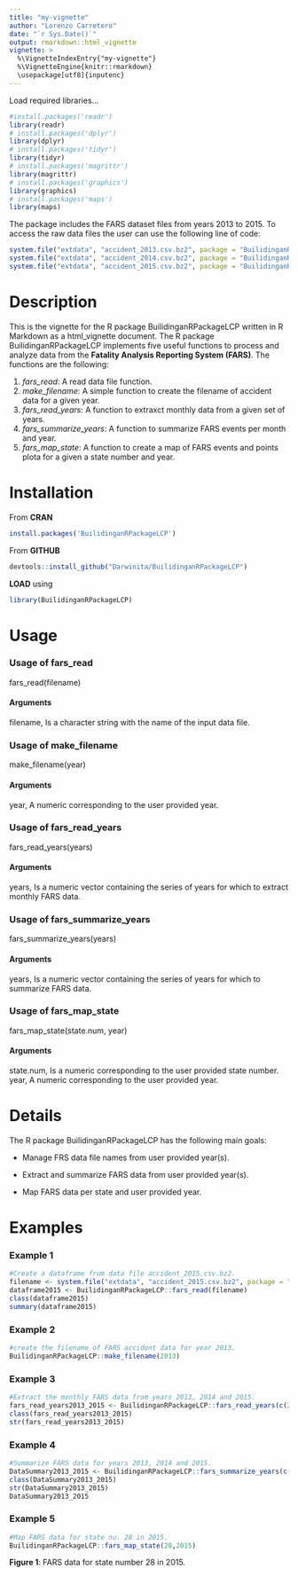 ```yaml
---
title: "my-vignette"
author: "Lorenzo Carretero"
date: "`r Sys.Date()`"
output: rmarkdown::html_vignette
vignette: >
  %\VignetteIndexEntry{"my-vignette"}
  %\VignetteEngine{knitr::rmarkdown}
  \usepackage[utf8]{inputenc}
---
```


Load required libraries...
```r
#install.packages('readr')
library(readr)
# install.packages('dplyr')
library(dplyr)
# install.packages('tidyr')
library(tidyr)
# install.packages('magrittr')
library(magrittr)
# install.packages('graphics')
library(graphics)
# install.packages('maps')
library(maps)
```

The package includes the FARS dataset files from years 2013 to 2015. To access the raw data files the user can use the following line of code:

```r
system.file("extdata", "accident_2013.csv.bz2", package = "BuilidinganRPackageLCP")
system.file("extdata", "accident_2014.csv.bz2", package = "BuilidinganRPackageLCP")
system.file("extdata", "accident_2015.csv.bz2", package = "BuilidinganRPackageLCP")
```


# Description

This is the vignette for the R package BuilidinganRPackageLCP written in R Markdown as a html_vignette document.  The R package BuilidinganRPackageLCP implements five useful functions to process and analyze data from the **Fatality Analysis Reporting System (FARS)**. The functions are the following:

1. *fars_read*: A read data file function.
2. *make_filename*: A simple function to create the filename of accident data for a given year.
3. *fars_read_years*: A function to extraxct monthly data from a given set of years.
4. *fars_summarize_years*: A function to summarize FARS events per month and year.
5. *fars_map_state*: A function to create a map of FARS events and points plota for a given a state number and year.


# Installation

From **CRAN**
```r
install.packages('BuilidinganRPackageLCP')
```

From **GITHUB**

```r
devtools::install_github("Darwinita/BuilidinganRPackageLCP")
```

**LOAD** using

```r
library(BuilidinganRPackageLCP)
```



# Usage

### Usage of fars_read
fars_read(filename)

#### Arguments
filename, Is a character string with the name of the input data file.

### Usage of make_filename
make_filename(year)

#### Arguments
year, A numeric corresponding to the user provided year.

### Usage of fars_read_years
fars_read_years(years)

#### Arguments
years, Is a numeric vector containing the series of years for which to extract monthly FARS data.

### Usage of fars_summarize_years
fars_summarize_years(years)

#### Arguments
years, Is a numeric vector containing the series of years for which to summarize FARS data.

### Usage of fars_map_state
fars_map_state(state.num, year)

#### Arguments
state.num, Is a numeric corresponding to the user provided state number.
year, A numeric corresponding to the user provided year.

# Details
The R package BuilidinganRPackageLCP has the following main goals:

* Manage FRS data file names from user provided year(s).

* Extract and summarize FARS data from user provided year(s).

* Map FARS data per state and user provided year.


# Examples

### Example 1

```r
#Create a dataframe from data file accident_2015.csv.bz2.
filename <- system.file("extdata", "accident_2015.csv.bz2", package = "BuilidinganRPackageLCP")
dataframe2015 <- BuilidinganRPackageLCP::fars_read(filename)
class(dataframe2015)
summary(dataframe2015)
```

### Example 2

```r
#create the filename of FARS accident data for year 2013.
BuilidinganRPackageLCP::make_filename(2013)
```

### Example 3

```r
#Extract the monthly FARS data from years 2013, 2014 and 2015.
fars_read_years2013_2015 <- BuilidinganRPackageLCP::fars_read_years(c(2013,2014,2015))
class(fars_read_years2013_2015)
str(fars_read_years2013_2015)
```

### Example 4

```r
#Summarize FARS data for years 2013, 2014 and 2015.
DataSummary2013_2015 <- BuilidinganRPackageLCP::fars_summarize_years(c(2013,2014,2015))
class(DataSummary2013_2015)
str(DataSummary2013_2015)
DataSummary2013_2015
```

### Example 5

```r
#Map FARS data for state nu. 28 in 2015.
BuilidinganRPackageLCP::fars_map_state(28,2015)
```

**Figure 1**: FARS data for state number 28 in 2015.
